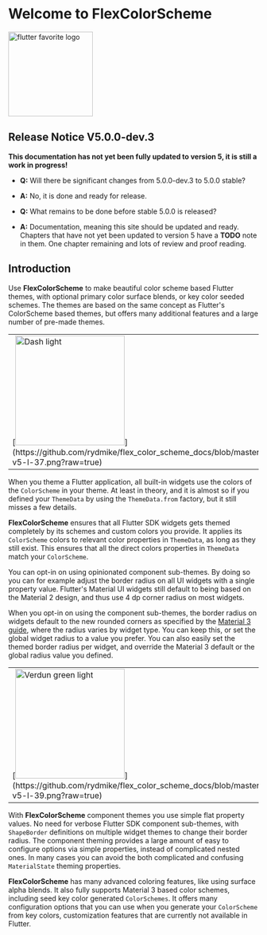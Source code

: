 # Welcome to FlexColorScheme

[<img src="https://github.com/rydmike/flex_color_scheme_docs/blob/master/docs/images/flutter-favorite-logo.png?raw=true?" alt="flutter favorite logo" width="170"/>](https://docs.flutter.dev/development/packages-and-plugins/favorites)

## Release Notice V5.0.0-dev.3

**This documentation has not yet been fully updated to version 5,
it is still a work in progress!**

* **Q:** Will there be significant changes from 5.0.0-dev.3 to 5.0.0 stable?
* **A:** No, it is done and ready for release.

* **Q:** What remains to be done before stable 5.0.0 is released?
* **A:** Documentation, meaning this site should be updated and ready. Chapters
  that have not yet been updated to version 5 have a **TODO** note in them. One chapter
  remaining and lots of review and proof reading.

## Introduction

Use **FlexColorScheme** to make beautiful color scheme based Flutter themes,
with optional primary color surface blends, or key color seeded schemes.
The themes are based on the same concept as Flutter's ColorScheme based themes,
but offers many additional features and a large number of pre-made themes.

<table>
  <tr>
    <td>[<img src="https://github.com/rydmike/flex_color_scheme_docs/blob/master/docs/images/fcs-v5-l-37.png?raw=true" alt="Dash light" width="220"/>](https://github.com/rydmike/flex_color_scheme_docs/blob/master/docs/images/fcs-v5-l-37.png?raw=true)</td>
    <td>&nbsp;</td>
    <td>[<img src="https://github.com/rydmike/flex_color_scheme_docs/blob/master/docs/images/fcs-v5-d-37.png?raw=true" alt="Dash dark" width="220"/>](https://github.com/rydmike/flex_color_scheme_docs/blob/master/docs/images/fcs-v5-d-37.png?raw=true)</td>
    <td>&nbsp;</td>
    <td>[<img src="https://github.com/rydmike/flex_color_scheme_docs/blob/master/docs/images/fcs-v5-l-38.png?raw=true" alt="M3 baseline light" width="220"/>](https://github.com/rydmike/flex_color_scheme_docs/blob/master/docs/images/fcs-v5-l-38.png?raw=true)</td>
    <td>&nbsp;</td>
    <td>[<img src="https://github.com/rydmike/flex_color_scheme_docs/blob/master/docs/images/fcs-v5-d-38.png?raw=true" alt="M3 baseline dark" width="220"/>](https://github.com/rydmike/flex_color_scheme_docs/blob/master/docs/images/fcs-v5-d-38.png?raw=true)</td>
  </tr>
</table>


When you theme a Flutter application, all built-in widgets use the colors of the
`ColorScheme` in your theme. At least in theory, and it is almost so if you defined
your `ThemeData` by using the `ThemeData.from` factory, but it still misses
a few details.

**FlexColorScheme** ensures that all Flutter SDK widgets gets themed completely by its
schemes and custom colors you provide. It applies its `ColorScheme` colors
to relevant color properties in `ThemeData`, as long as they still exist. This
ensures that all the direct colors properties in `ThemeData` match your `ColorScheme`.

You can opt-in on using opinionated component sub-themes.
By doing so you can for example adjust the border radius on all UI widgets
with a single property value. Flutter's Material UI widgets still default to
being based on the Material 2 design, and thus use 4 dp corner radius on most
widgets.

When you opt-in on using the component sub-themes, the border radius on widgets
default to the new rounded corners as specified by the
[Material 3 guide](https://m3.material.io/), where the
radius varies by widget type. You can keep this, or set the global widget
radius to a value you prefer. You can also easily set the themed border
radius per widget, and override the Material 3 default or the global radius
value you defined.

<table>
  <tr>
    <td>[<img src="https://github.com/rydmike/flex_color_scheme_docs/blob/master/docs/images/fcs-v5-l-39.png?raw=true" alt="Verdun green light" width="220"/>](https://github.com/rydmike/flex_color_scheme_docs/blob/master/docs/images/fcs-v5-l-39.png?raw=true)</td>
    <td>&nbsp;</td>
    <td>[<img src="https://github.com/rydmike/flex_color_scheme_docs/blob/master/docs/images/fcs-v5-d-39.png?raw=true" alt="Verdun green dark" width="220"/>](https://github.com/rydmike/flex_color_scheme_docs/blob/master/docs/images/fcs-v5-d-39.png?raw=true)</td>
    <td>&nbsp;</td>
    <td>[<img src="https://github.com/rydmike/flex_color_scheme_docs/blob/master/docs/images/fcs-v5-l-40.png?raw=true" alt="Dell genoa light" width="220"/>](https://github.com/rydmike/flex_color_scheme_docs/blob/master/docs/images/fcs-v5-l-40.png?raw=true)</td>
    <td>&nbsp;</td>
    <td>[<img src="https://github.com/rydmike/flex_color_scheme_docs/blob/master/docs/images/fcs-v5-d-40.png?raw=true" alt="Dell genoa dark" width="220"/>](https://github.com/rydmike/flex_color_scheme_docs/blob/master/docs/images/fcs-v5-d-40.png?raw=true)</td>
  </tr>
</table>

With **FlexColorScheme** component themes you use simple flat property values.
No need for verbose Flutter SDK component sub-themes, with `ShapeBorder`
definitions on multiple widget themes to change their border radius. The component
theming provides a large amount of easy to configure options via simple
properties, instead of complicated nested ones. In many cases you can
avoid the both complicated and confusing `MaterialState` theming properties.

**FlexColorScheme** has many advanced coloring features, like using
surface alpha blends. It also fully supports Material 3 based color schemes,
including seed key color generated `ColorSchemes`. It offers many configuration
options that you can use when you generate your `ColorScheme` from
key colors, customization features that are currently not available in Flutter.
